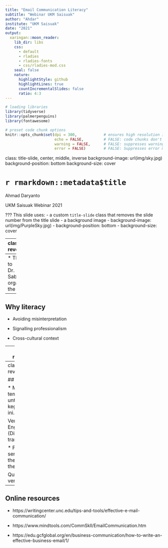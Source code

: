 ```yaml
---
title: "Email Communication Literacy"
subtitle: "Webinar UKM Saisuak"
author: "Ahdar"
institute: "UKM Saisuak"
date: "2021"
output:
  xaringan::moon_reader:
    lib_dir: libs
    css:
      - default
      - rladies
      - rladies-fonts
      - css/rladies-mod.css
    seal: false
    nature:
      highlightStyle: github
      highlightLines: true
      countIncrementalSlides: false
      ratio: 4:3
---
```


```r
# loading libraries
library(tidyverse)
library(palmerpenguins)
library(fontawesome)

# preset code chunk options
knitr::opts_chunk$set(dpi = 300,            # ensures high resolution images
                      echo = FALSE,         # FALSE: code chunks don't show
                      warning = FALSE,      # FALSE: suppresses warning messages
                      error = FALSE)        # FALSE: Suppresses error messages
```

class: title-slide, center, middle, inverse
background-image: url(img/sky.jpg)
background-position: bottom
background-size: cover

# `r rmarkdown::metadata$title`

Ahmad Daryanto

UKM Saisuak Webinar 2021

???
This slide uses:
- a custom `title-slide` class that removes the slide number from the title slide
- a background image
  - background-image: url(img/PurpleSky.jpg)
  - background-position: bottom
  - background-size: cover

---
class: reverse

.left-column[
# Working paper
]

.right-column[

## Structure of an email


* Greeting 

* Body

* Ending


.footnote[

----
* Thanks to Dr. Meindra Sabri for organizing the event]
]



---
## Why literacy

* Avoiding misinterpretation

* Signalling professionalism

* Cross-cultural context


---
class: reverse

## Common mistakes

  ** Forget greetings
  
      *** e.g., 'Dear'
      
      *** Non-formal in the first email, eg. Dear Meindra (in some context, it is OK)
  
  ** Forget closing
  
     *** e.g Best wishes, Best regards, Kind regards, Warm regards
  
  *** Forget mentioning your name as a sender
  
  Best wishes,
  
  *** Giving a command instead of polite request
   
     
  

---
class: reverse

## Contoh

* Mohon tema materi untuk kegiatan ini.

  Versi English (Direct translation): 
  
   * Please send the theme of the event
  
  Quiz: Your version???
  
  
---
## Online resources

* https://writingcenter.unc.edu/tips-and-tools/effective-e-mail-communication/

* https://www.mindtools.com/CommSkll/EmailCommunication.htm

* https://edu.gcfglobal.org/en/business-communication/how-to-write-an-effective-business-email/1/
